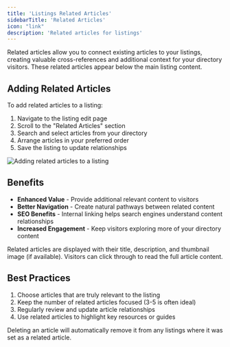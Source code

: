 ```yaml
---
title: 'Listings Related Articles'
sidebarTitle: 'Related Articles'
icon: "link"
description: 'Related articles for listings'
---
```


Related articles allow you to connect existing articles to your listings, creating valuable cross-references and additional context for your directory visitors. These related articles appear below the main listing content.

## Adding Related Articles

To add related articles to a listing:

1. Navigate to the listing edit page
2. Scroll to the "Related Articles" section
3. Search and select articles from your directory
4. Arrange articles in your preferred order
5. Save the listing to update relationships

<Frame>
  <img src="/images/related-articles-demo.png" alt="Adding related articles to a listing" />
</Frame>

## Benefits

- **Enhanced Value** - Provide additional relevant content to visitors
- **Better Navigation** - Create natural pathways between related content
- **SEO Benefits** - Internal linking helps search engines understand content relationships
- **Increased Engagement** - Keep visitors exploring more of your directory content

<Note>
Related articles are displayed with their title, description, and thumbnail image (if available). Visitors can click through to read the full article content.
</Note>

## Best Practices

1. Choose articles that are truly relevant to the listing
2. Keep the number of related articles focused (3-5 is often ideal)
3. Regularly review and update article relationships
4. Use related articles to highlight key resources or guides

<Warning>
Deleting an article will automatically remove it from any listings where it was set as a related article.
</Warning>
